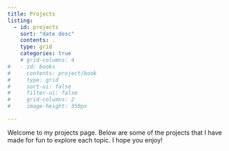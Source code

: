 ```yaml
---
title: Projects
listing: 
  - id: projects
    sort: "date desc"
    contents: .
    type: grid
    categories: true
    # grid-columns: 4
#   - id: books
#     contents: project/book
#     type: grid
#     sort-ui: false
#     filter-ui: false
#     grid-columns: 2
#     image-height: 350px

---
```


Welcome to my projects page. Below are some of the projects that I have made for fun to explore each topic. I hope you enjoy!